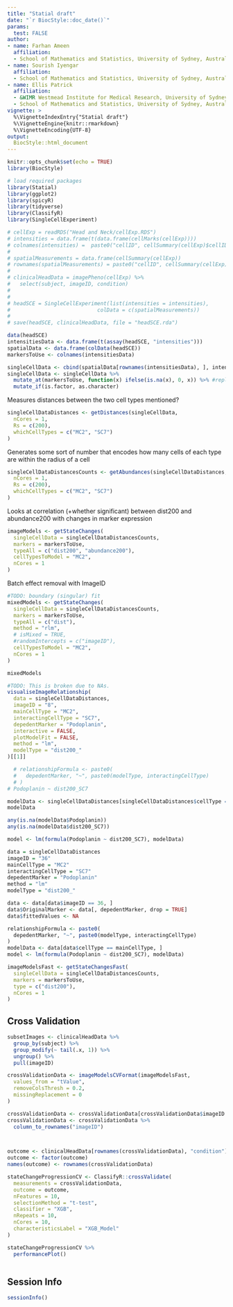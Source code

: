 ```yaml
---
title: "Statial draft"
date: "`r BiocStyle::doc_date()`"
params:
  test: FALSE
author:
- name: Farhan Ameen
  affiliation:  
  - School of Mathematics and Statistics, University of Sydney, Australia
- name: Sourish Iyengar
  affiliation:
  - School of Mathematics and Statistics, University of Sydney, Australia
- name: Ellis Patrick
  affiliation:
  - &WIMR Westmead Institute for Medical Research, University of Sydney, Australia
  - School of Mathematics and Statistics, University of Sydney, Australia
vignette: >
  %\VignetteIndexEntry{"Statial draft"}
  %\VignetteEngine{knitr::rmarkdown}
  %\VignetteEncoding{UTF-8}
output: 
  BiocStyle::html_document
---
```


```r
knitr::opts_chunk$set(echo = TRUE)
library(BiocStyle)
```




```r
# load required packages
library(Statial)
library(ggplot2)
library(spicyR)
library(tidyverse)
library(ClassifyR)
library(SingleCellExperiment)
```



```r
# cellExp = readRDS("Head and Neck/cellExp.RDS")
# intensities = data.frame(t(data.frame(cellMarks(cellExp))))
# colnames(intensities) =  paste0("cellID", cellSummary(cellExp)$cellID)
#
# spatialMeasurements = data.frame(cellSummary(cellExp))
# rownames(spatialMeasurements) = paste0("cellID", cellSummary(cellExp)$cellID)
#
# clinicalHeadData = imagePheno(cellExp) %>%
#   select(subject, imageID, condition)
#
#
# headSCE = SingleCellExperiment(list(intensities = intensities),
#                            colData = c(spatialMeasurements))
#
# save(headSCE, clinicalHeadData, file = "headSCE.rda")
```


```r
data(headSCE)
intensitiesData <- data.frame(t(assay(headSCE, "intensities")))
spatialData <- data.frame(colData(headSCE))
markersToUse <- colnames(intensitiesData)

singleCellData <- cbind(spatialData[rownames(intensitiesData), ], intensitiesData)
singleCellData <- singleCellData %>%
  mutate_at(markersToUse, function(x) ifelse(is.na(x), 0, x)) %>% #replace NAs with 0
  mutate_if(is.factor, as.character)
```

Measures distances between the two cell types mentioned?
```r
singleCellDataDistances <- getDistances(singleCellData,
  nCores = 1,
  Rs = c(200),
  whichCellTypes = c("MC2", "SC7")
)
```

Generates some sort of number that encodes how many cells of each type are within the radius of a cell
```r
singleCellDataDistancesCounts <- getAbundances(singleCellDataDistances,
  nCores = 1,
  Rs = c(200),
  whichCellTypes = c("MC2", "SC7")
)
```

Looks at correlation (+whether significant) between dist200 and abundance200 with changes in marker expression
```r
imageModels <- getStateChanges(
  singleCellData = singleCellDataDistancesCounts,
  markers = markersToUse,
  typeAll = c("dist200", "abundance200"),
  cellTypesToModel = "MC2",
  nCores = 1
)
```

Batch effect removal with ImageID
```r
#TODO: boundary (singular) fit
mixedModels <- getStateChanges(
  singleCellData = singleCellDataDistancesCounts,
  markers = markersToUse,
  typeAll = c("dist"),
  method = "rlm",
  # isMixed = TRUE,
  #randomIntercepts = c("imageID"),
  cellTypesToModel = "MC2",
  nCores = 1
)

mixedModels
```


```r
#TODO: This is broken due to NAs.
visualiseImageRelationship(
  data = singleCellDataDistances, 
  imageID = "8", 
  mainCellType = "MC2", 
  interactingCellType = "SC7", 
  depedentMarker = "Podoplanin",
  interactive = FALSE,
  plotModelFit = FALSE,
  method = "lm",
  modelType = "dist200_"
)[[1]]

  # relationshipFormula <- paste0(
  #   depedentMarker, "~", paste0(modelType, interactingCellType) 
  # )
# Podoplanin ~ dist200_SC7
```

```r
modelData <- singleCellDataDistances[singleCellDataDistances$cellType == "MC2", ]
modelData

any(is.na(modelData$Podoplanin))
any(is.na(modelData$dist200_SC7))

model <- lm(formula(Podoplanin ~ dist200_SC7), modelData)


```

```r
data = singleCellDataDistances
imageID = "36"
mainCellType = "MC2"
interactingCellType = "SC7"
depedentMarker = "Podoplanin"
method = "lm"
modelType = "dist200_"

data <- data[data$imageID == 36, ]
data$OriginalMarker <- data[, depedentMarker, drop = TRUE]
data$fittedValues <- NA

relationshipFormula <- paste0(
  depedentMarker, "~", paste0(modelType, interactingCellType) 
)
modelData <- data[data$cellType == mainCellType, ]
model <- lm(formula(Podoplanin ~ dist200_SC7), modelData)

```

```r
imageModelsFast <- getStateChangesFast(
  singleCellData = singleCellDataDistancesCounts,
  markers = markersToUse,
  type = c("dist200"),
  nCores = 1
)
```


## Cross Validation
```r
subsetImages <- clinicalHeadData %>%
  group_by(subject) %>%
  group_modify(~ tail(.x, 1)) %>%
  ungroup() %>%
  pull(imageID)

crossValidationData <- imageModelsCVFormat(imageModelsFast,
  values_from = "tValue",
  removeColsThresh = 0.2,
  missingReplacement = 0
)

crossValidationData <- crossValidationData[crossValidationData$imageID %in% subsetImages, ]
crossValidationData <- crossValidationData %>%
  column_to_rownames("imageID")



outcome <- clinicalHeadData[rownames(crossValidationData), "condition"]
outcome <- factor(outcome)
names(outcome) <- rownames(crossValidationData)

stateChangeProgressionCV <- ClassifyR::crossValidate(
  measurements = crossValidationData,
  outcome = outcome,
  nFeatures = 10,
  selectionMethod = "t-test",
  classifier = "XGB",
  nRepeats = 10,
  nCores = 10,
  characteristicsLabel = "XGB_Model"
)

stateChangeProgressionCV %>%
  performancePlot()
```

```r


```




## Session Info
```r
sessionInfo()
```

